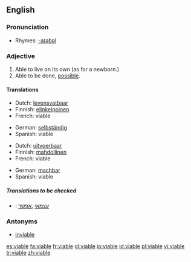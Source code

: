 ==English==

===Pronunciation===
*Rhymes: [[Rhymes:English:-aɪəbəl|-aɪəbəl]]

===Adjective===
{{en-adj}}

# Able to live on its own (as for a newborn.)
# Able to be done, [[possible]].

====Translations====
{{trans-top|able to live on its own}}
*Dutch: [[levensvatbaar]]
*Finnish: [[elinkelpoinen]]
*French: viable
{{trans-mid}}
*German: [[selbständig]]
*Spanish: viable
{{trans-bottom}}

{{trans-top|possible}}
*Dutch: [[uitvoerbaar]]
*Finnish: [[mahdollinen]]
*French: viable
{{trans-mid}}
*German: [[machbar]]
*Spanish: viable
{{trans-bottom}}

=====Translations to be checked=====
{{checktrans}}
*{{ttbc|Hebrew}}: [[עצמאי]] ,[[אפשר]]

===Antonyms===
*[[inviable]]

[[es:viable]]
[[fa:viable]]
[[fr:viable]]
[[gl:viable]]
[[io:viable]]
[[id:viable]]
[[pl:viable]]
[[vi:viable]]
[[tr:viable]]
[[zh:viable]]